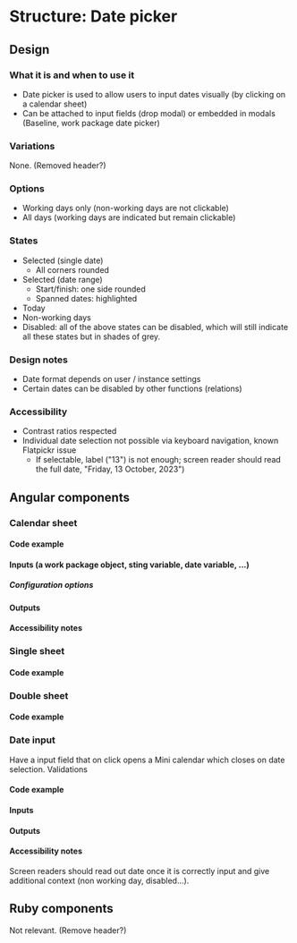 
<Meta title="Structure/Date picker" />

# Structure: Date picker

## Design

### What it is and when to use it

- Date picker is used to allow users to input dates visually (by clicking on a calendar sheet)
- Can be attached to input fields (drop modal) or embedded in modals (Baseline, work package date picker)

### Variations

None. (Removed header?)

### Options

- Working days only (non-working days are not clickable)
- All days (working days are indicated but remain clickable)

### States

- Selected (single date)
	- All corners rounded
- Selected (date range)
	- Start/finish: one side rounded
	- Spanned dates: highlighted
- Today
- Non-working days
- Disabled: all of the above states can be disabled, which will still indicate all these states but in shades of grey.

### Design notes

- Date format depends on user / instance settings
- Certain dates can be disabled by other functions (relations)

### Accessibility

- Contrast ratios respected
- Individual date selection not possible via keyboard navigation, known Flatpickr issue
	- If selectable, label ("13") is not enough; screen reader should read the full date, "Friday, 13 October, 2023")

## Angular components

### Calendar sheet

#### Code example
#### Inputs (a work package object, sting variable, date variable, ...)
##### Configuration options
#### Outputs
#### Accessibility notes

### Single sheet

#### Code example

### Double sheet

#### Code example

### Date input

Have a input field that on click opens a Mini calendar which closes on date selection.
Validations

#### Code example
#### Inputs
#### Outputs
#### Accessibility notes

Screen readers should read out date once it is correctly input and give additional context (non working day, disabled...).

## Ruby components 

Not relevant. (Remove header?)



